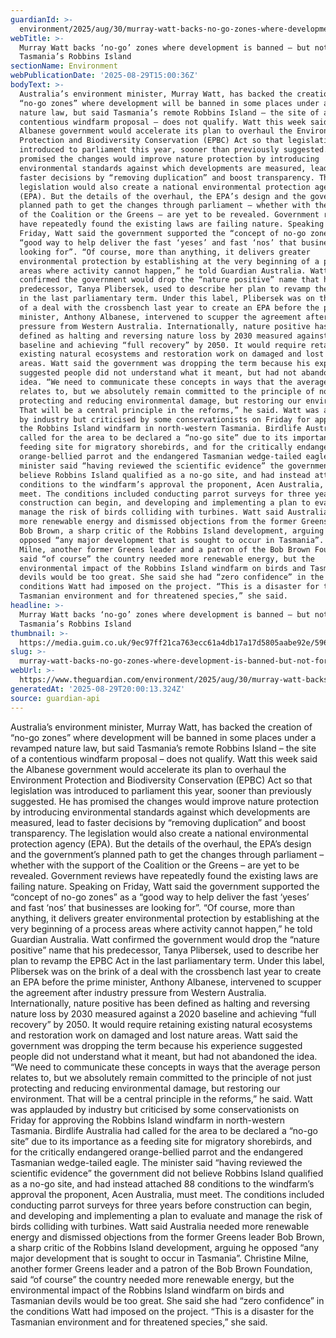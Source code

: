 ```yaml
---
guardianId: >-
  environment/2025/aug/30/murray-watt-backs-no-go-zones-where-development-is-banned-but-not-for-tasmanias-robbins-island
webTitle: >-
  Murray Watt backs ‘no-go’ zones where development is banned – but not for
  Tasmania’s Robbins Island
sectionName: Environment
webPublicationDate: '2025-08-29T15:00:36Z'
bodyText: >-
  Australia’s environment minister, Murray Watt, has backed the creation of
  “no-go zones” where development will be banned in some places under a revamped
  nature law, but said Tasmania’s remote Robbins Island – the site of a
  contentious windfarm proposal – does not qualify. Watt this week said the
  Albanese government would accelerate its plan to overhaul the Environment
  Protection and Biodiversity Conservation (EPBC) Act so that legislation was
  introduced to parliament this year, sooner than previously suggested. He has
  promised the changes would improve nature protection by introducing
  environmental standards against which developments are measured, lead to
  faster decisions by “removing duplication” and boost transparency. The
  legislation would also create a national environmental protection agency
  (EPA). But the details of the overhaul, the EPA’s design and the government’s
  planned path to get the changes through parliament – whether with the support
  of the Coalition or the Greens – are yet to be revealed. Government reviews
  have repeatedly found the existing laws are failing nature. Speaking on
  Friday, Watt said the government supported the “concept of no-go zones” as a
  “good way to help deliver the fast ‘yeses’ and fast ‘nos’ that businesses are
  looking for”. “Of course, more than anything, it delivers greater
  environmental protection by establishing at the very beginning of a process
  areas where activity cannot happen,” he told Guardian Australia. Watt
  confirmed the government would drop the “nature positive” name that his
  predecessor, Tanya Plibersek, used to describe her plan to revamp the EPBC Act
  in the last parliamentary term. Under this label, Plibersek was on the brink
  of a deal with the crossbench last year to create an EPA before the prime
  minister, Anthony Albanese, intervened to scupper the agreement after industry
  pressure from Western Australia. Internationally, nature positive has been
  defined as halting and reversing nature loss by 2030 measured against a 2020
  baseline and achieving “full recovery” by 2050. It would require retaining
  existing natural ecosystems and restoration work on damaged and lost nature
  areas. Watt said the government was dropping the term because his experience
  suggested people did not understand what it meant, but had not abandoned the
  idea. “We need to communicate these concepts in ways that the average person
  relates to, but we absolutely remain committed to the principle of not just
  protecting and reducing environmental damage, but restoring our environment.
  That will be a central principle in the reforms,” he said. Watt was applauded
  by industry but criticised by some conservationists on Friday for approving
  the Robbins Island windfarm in north-western Tasmania. Birdlife Australia had
  called for the area to be declared a “no-go site” due to its importance as a
  feeding site for migratory shorebirds, and for the critically endangered
  orange-bellied parrot and the endangered Tasmanian wedge-tailed eagle. The
  minister said “having reviewed the scientific evidence” the government did not
  believe Robbins Island qualified as a no-go site, and had instead attached 88
  conditions to the windfarm’s approval the proponent, Acen Australia, must
  meet. The conditions included conducting parrot surveys for three years before
  construction can begin, and developing and implementing a plan to evaluate and
  manage the risk of birds colliding with turbines. Watt said Australia needed
  more renewable energy and dismissed objections from the former Greens leader
  Bob Brown, a sharp critic of the Robbins Island development, arguing he
  opposed “any major development that is sought to occur in Tasmania”. Christine
  Milne, another former Greens leader and a patron of the Bob Brown Foundation,
  said “of course” the country needed more renewable energy, but the
  environmental impact of the Robbins Island windfarm on birds and Tasmanian
  devils would be too great. She said she had “zero confidence” in the
  conditions Watt had imposed on the project. “This is a disaster for the
  Tasmanian environment and for threatened species,” she said.
headline: >-
  Murray Watt backs ‘no-go’ zones where development is banned – but not for
  Tasmania’s Robbins Island
thumbnail: >-
  https://media.guim.co.uk/9ec97ff21ca763ecc61a4db17a17d5805aabe92e/596_0_6043_4835/500.jpg
slug: >-
  murray-watt-backs-no-go-zones-where-development-is-banned-but-not-for-tasmanias-robbins-island
webUrl: >-
  https://www.theguardian.com/environment/2025/aug/30/murray-watt-backs-no-go-zones-where-development-is-banned-but-not-for-tasmanias-robbins-island
generatedAt: '2025-08-29T20:00:13.324Z'
source: guardian-api
---
```

Australia’s environment minister, Murray Watt, has backed the creation of “no-go zones” where development will be banned in some places under a revamped nature law, but said Tasmania’s remote Robbins Island – the site of a contentious windfarm proposal – does not qualify. Watt this week said the Albanese government would accelerate its plan to overhaul the Environment Protection and Biodiversity Conservation (EPBC) Act so that legislation was introduced to parliament this year, sooner than previously suggested. He has promised the changes would improve nature protection by introducing environmental standards against which developments are measured, lead to faster decisions by “removing duplication” and boost transparency. The legislation would also create a national environmental protection agency (EPA). But the details of the overhaul, the EPA’s design and the government’s planned path to get the changes through parliament – whether with the support of the Coalition or the Greens – are yet to be revealed. Government reviews have repeatedly found the existing laws are failing nature. Speaking on Friday, Watt said the government supported the “concept of no-go zones” as a “good way to help deliver the fast ‘yeses’ and fast ‘nos’ that businesses are looking for”. “Of course, more than anything, it delivers greater environmental protection by establishing at the very beginning of a process areas where activity cannot happen,” he told Guardian Australia. Watt confirmed the government would drop the “nature positive” name that his predecessor, Tanya Plibersek, used to describe her plan to revamp the EPBC Act in the last parliamentary term. Under this label, Plibersek was on the brink of a deal with the crossbench last year to create an EPA before the prime minister, Anthony Albanese, intervened to scupper the agreement after industry pressure from Western Australia. Internationally, nature positive has been defined as halting and reversing nature loss by 2030 measured against a 2020 baseline and achieving “full recovery” by 2050. It would require retaining existing natural ecosystems and restoration work on damaged and lost nature areas. Watt said the government was dropping the term because his experience suggested people did not understand what it meant, but had not abandoned the idea. “We need to communicate these concepts in ways that the average person relates to, but we absolutely remain committed to the principle of not just protecting and reducing environmental damage, but restoring our environment. That will be a central principle in the reforms,” he said. Watt was applauded by industry but criticised by some conservationists on Friday for approving the Robbins Island windfarm in north-western Tasmania. Birdlife Australia had called for the area to be declared a “no-go site” due to its importance as a feeding site for migratory shorebirds, and for the critically endangered orange-bellied parrot and the endangered Tasmanian wedge-tailed eagle. The minister said “having reviewed the scientific evidence” the government did not believe Robbins Island qualified as a no-go site, and had instead attached 88 conditions to the windfarm’s approval the proponent, Acen Australia, must meet. The conditions included conducting parrot surveys for three years before construction can begin, and developing and implementing a plan to evaluate and manage the risk of birds colliding with turbines. Watt said Australia needed more renewable energy and dismissed objections from the former Greens leader Bob Brown, a sharp critic of the Robbins Island development, arguing he opposed “any major development that is sought to occur in Tasmania”. Christine Milne, another former Greens leader and a patron of the Bob Brown Foundation, said “of course” the country needed more renewable energy, but the environmental impact of the Robbins Island windfarm on birds and Tasmanian devils would be too great. She said she had “zero confidence” in the conditions Watt had imposed on the project. “This is a disaster for the Tasmanian environment and for threatened species,” she said.
